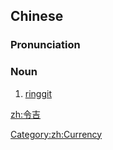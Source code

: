 ==Chinese==
{{zh-forms}}

===Pronunciation===
{{zh-pron
|m=lìngjí
|cat=n
}}

===Noun===
{{zh-noun}}

# [[ringgit]]

[[Category:zh:Currency]]

[[zh:令吉]]